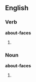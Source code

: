 ==English==

===Verb===
'''about-faces'''

# {{third-person singular of|about-face}}

===Noun===
'''about-faces'''

# {{plural of|[[about-face]]}}